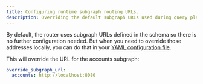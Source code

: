 ```yaml
---
title: Configuring runtime subgraph routing URLs.
description: Overriding the default subgraph URLs used during query plan execution.
---
```



By default, the router uses subgraph URLs defined in the schema so there is no further configuration needed.
But when you need to override those addresses locally, you can do that in your [YAML configuration file](#configuration-file).

This will override the URL for the accounts subgraph:

```yaml
override_subgraph_url:
  accounts: http://localhost:8080
```